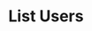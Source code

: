 ---
title: 'List Users'
description: 'List Users in any CRM Platform using this endpoint'
openapi: "GET /crm/user"
---